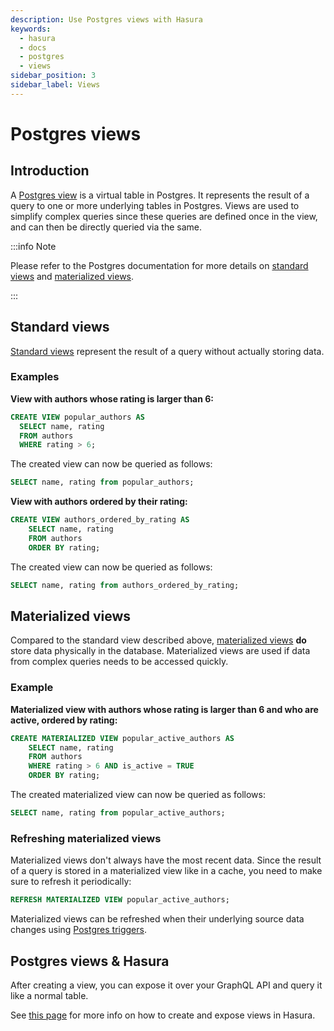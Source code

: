 ```yaml
---
description: Use Postgres views with Hasura
keywords:
  - hasura
  - docs
  - postgres
  - views
sidebar_position: 3
sidebar_label: Views
---
```


# Postgres views

## Introduction

A [Postgres view](https://www.postgresql.org/docs/current/sql-createview.html) is a virtual table in Postgres. It
represents the result of a query to one or more underlying tables in Postgres. Views are used to simplify complex
queries since these queries are defined once in the view, and can then be directly queried via the same.

:::info Note

Please refer to the Postgres documentation for more details on
[standard views](https://www.postgresql.org/docs/current/sql-createview.html) and
[materialized views](https://www.postgresql.org/docs/current/rules-materializedviews.html).

:::

## Standard views

[Standard views](https://www.postgresql.org/docs/current/sql-createview.html) represent the result of a query without
actually storing data.

### Examples

**View with authors whose rating is larger than 6:**

```sql
CREATE VIEW popular_authors AS
  SELECT name, rating
  FROM authors
  WHERE rating > 6;
```

The created view can now be queried as follows:

```sql
SELECT name, rating from popular_authors;
```

**View with authors ordered by their rating:**

```sql
CREATE VIEW authors_ordered_by_rating AS
    SELECT name, rating
    FROM authors
    ORDER BY rating;
```

The created view can now be queried as follows:

```sql
SELECT name, rating from authors_ordered_by_rating;
```

## Materialized views

Compared to the standard view described above,
[materialized views](https://www.postgresql.org/docs/current/rules-materializedviews.html) **do** store data physically
in the database. Materialized views are used if data from complex queries needs to be accessed quickly.

### Example

<div id='pg-materialized-view-example' />

**Materialized view with authors whose rating is larger than 6 and who are active, ordered by rating:**

```sql
CREATE MATERIALIZED VIEW popular_active_authors AS
    SELECT name, rating
    FROM authors
    WHERE rating > 6 AND is_active = TRUE
    ORDER BY rating;
```

The created materialized view can now be queried as follows:

```sql
SELECT name, rating from popular_active_authors;
```

### Refreshing materialized views

Materialized views don't always have the most recent data. Since the result of a query is stored in a materialized view
like in a cache, you need to make sure to refresh it periodically:

```sql
REFRESH MATERIALIZED VIEW popular_active_authors;
```

Materialized views can be refreshed when their underlying source data changes using
[Postgres triggers](/schema/postgres/postgres-guides/triggers.mdx).

## Postgres views & Hasura

After creating a view, you can expose it over your GraphQL API and query it like a normal table.

See [this page](/schema/postgres/views.mdx) for more info on how to create and expose views in Hasura.
